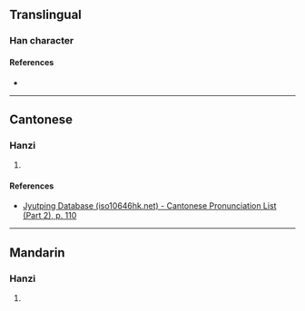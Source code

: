 {{character info}}
==Translingual==

===Han character===
{{Han char|rn=61|rad=心|as=12|sn=15|four=|canj=PBOF|ids=⿰忄祭}}

====References====
* {{Han ref|kx=0402.110|dkj=11205|dj=0742.130|hdz=42347.040|uh=618F|ud=24975}}

----

==Cantonese==

===Hanzi===
{{yue-hanzi|jyut=[[cai3]], [[zai3]]|y=chai3, jai3}}

# {{rfdef|yue|sort=心12}}

====References====
* [http://www.iso10646hk.net/jp/document/download.jsp Jyutping Database (iso10646hk.net) - Cantonese Pronunciation List (Part 2), p. 110]

----

==Mandarin==

===Hanzi===
{{cmn-hanzi|pin=[[chì]] ([[chi4]])|wg=ch'ih<sup>4</sup>}}

# {{rfdef|cmn|sort=心12}}